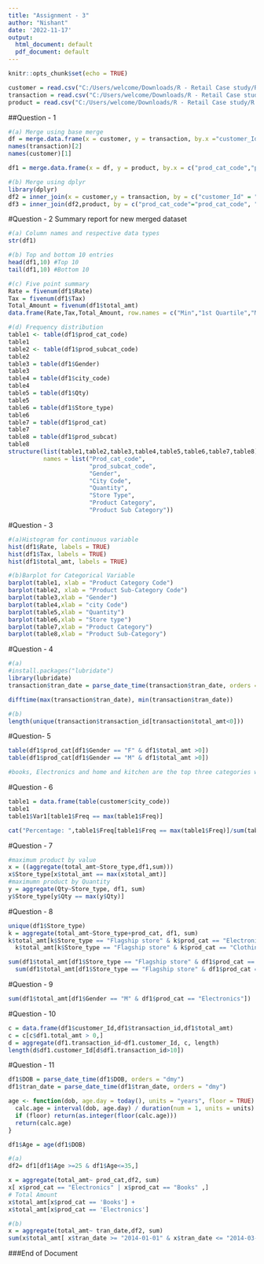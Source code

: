 ---
title: "Assignment - 3"
author: "Nishant"
date: '2022-11-17'
output:
  html_document: default
  pdf_document: default
---

```{r setup, include=FALSE}
knitr::opts_chunk$set(echo = TRUE)
```




```{r}
customer = read.csv("C:/Users/welcome/Downloads/R - Retail Case study/R case study 1 (Retail)/Customer.csv")
transaction = read.csv("C:/Users/welcome/Downloads/R - Retail Case study/R case study 1 (Retail)/Transactions.csv")
product = read.csv("C:/Users/welcome/Downloads/R - Retail Case study/R case study 1 (Retail)/prod_cat_info.csv")
```
##Question - 1
```{r}
#(a) Merge using base merge
df = merge.data.frame(x = customer, y = transaction, by.x ="customer_Id", by.y = "cust_id")
names(transaction)[2]
names(customer)[1]

df1 = merge.data.frame(x = df, y = product, by.x = c("prod_cat_code","prod_subcat_code"), by.y = c("prod_cat_code","prod_sub_cat_code"))

#(b) Merge using dplyr
library(dplyr)
df2 = inner_join(x = customer,y = transaction, by = c("customer_Id" = "cust_id"))
df3 = inner_join(df2,product, by = c("prod_cat_code"="prod_cat_code", "prod_subcat_code" = "prod_sub_cat_code"))
```

#Question - 2 Summary report for new merged dataset
```{r}
#(a) Column names and respective data types
str(df1)

#(b) Top and bottom 10 entries
head(df1,10) #Top 10
tail(df1,10) #Bottom 10 

#(c) Five point summary 
Rate = fivenum(df1$Rate)
Tax = fivenum(df1$Tax)
Total_Amount = fivenum(df1$total_amt)
data.frame(Rate,Tax,Total_Amount, row.names = c("Min","1st Quartile","Median","3rd Quartile","Max"))

#(d) Frequency distribution
table1 <- table(df1$prod_cat_code)
table1
table2 <- table(df1$prod_subcat_code)
table2
table3 = table(df1$Gender)
table3
table4 = table(df1$city_code)
table4
table5 = table(df1$Qty)
table5
table6 = table(df1$Store_type)
table6
table7 = table(df1$prod_cat)
table7
table8 = table(df1$prod_subcat)
table8
structure(list(table1,table2,table3,table4,table5,table6,table7,table8), 
          names = list("Prod_cat_code",
                       "prod_subcat_code",
                       "Gender",
                       "City Code",
                       "Quantity",
                       "Store Type",
                       "Product Category",
                       "Product Sub Category"))
```

#Question - 3 
```{r}
#(a)Histogram for continuous variable
hist(df1$Rate, labels = TRUE)
hist(df1$Tax, labels = TRUE)
hist(df1$total_amt, labels = TRUE)

#(b)Barplot for Categorical Variable
barplot(table1, xlab = "Product Category Code")
barplot(table2, xlab = "Product Sub-Category Code")
barplot(table3,xlab = "Gender")
barplot(table4,xlab = "city Code")
barplot(table5,xlab = "Quantity")
barplot(table6,xlab = "Store type")
barplot(table7,xlab = "Product Category")
barplot(table8,xlab = "Product Sub-Category")
```

#Question - 4
```{r}
#(a)
#install.packages("lubridate")
library(lubridate)
transaction$tran_date = parse_date_time(transaction$tran_date, orders = "dmy")

difftime(max(transaction$tran_date), min(transaction$tran_date))

#(b)
length(unique(transaction$transaction_id[transaction$total_amt<0]))
```

#Question- 5
```{r}
table(df1$prod_cat[df1$Gender == "F" & df1$total_amt >0])
table(df1$prod_cat[df1$Gender == "M" & df1$total_amt >0])

#books, Electronics and home and kitchen are the top three categories with most transactions for male and female
```

#Question - 6
```{r}
table1 = data.frame(table(customer$city_code))
table1
table1$Var1[table1$Freq == max(table1$Freq)]

cat("Percentage: ",table1$Freq[table1$Freq == max(table1$Freq)]/sum(table1$Freq)*100,"%")
```

#Question - 7
```{r}
#maximum product by value
x = ((aggregate(total_amt~Store_type,df1,sum)))
x$Store_type[x$total_amt == max(x$total_amt)]
#maximumn product by Quantity
y = aggregate(Qty~Store_type, df1, sum)
y$Store_type[y$Qty == max(y$Qty)]
```

#Question - 8
```{r}
unique(df1$Store_type)
k = aggregate(total_amt~Store_type+prod_cat, df1, sum)
k$total_amt[k$Store_type == "Flagship store" & k$prod_cat == "Electronics"]+
  k$total_amt[k$Store_type == "Flagship store" & k$prod_cat == "Clothing"]

sum(df1$total_amt[df1$Store_type == "Flagship store" & df1$prod_cat == "Electronics"])+
  sum(df1$total_amt[df1$Store_type == "Flagship store" & df1$prod_cat == "Clothing"])
```

#Question - 9
```{r}
sum(df1$total_amt[df1$Gender == "M" & df1$prod_cat == "Electronics"])
```

#Question - 10
```{r}
c = data.frame(df1$customer_Id,df1$transaction_id,df1$total_amt)          
c = c[c$df1.total_amt > 0,]
d = aggregate(df1.transaction_id~df1.customer_Id, c, length)
length(d$df1.customer_Id[d$df1.transaction_id>10])
```

#Question - 11
```{r}
df1$DOB = parse_date_time(df1$DOB, orders = "dmy")
df1$tran_date = parse_date_time(df1$tran_date, orders = "dmy")

age <- function(dob, age.day = today(), units = "years", floor = TRUE) {
  calc.age = interval(dob, age.day) / duration(num = 1, units = units)
  if (floor) return(as.integer(floor(calc.age)))
  return(calc.age)
}

df1$Age = age(df1$DOB)

#(a)
df2= df1[df1$Age >=25 & df1$Age<=35,]

x = aggregate(total_amt~ prod_cat,df2, sum)
x[ x$prod_cat == "Electronics" | x$prod_cat == "Books" ,]
# Total Amount
x$total_amt[x$prod_cat == 'Books'] +
x$total_amt[x$prod_cat == 'Electronics']

#(b)
x = aggregate(total_amt~ tran_date,df2, sum)
sum(x$total_amt[ x$tran_date >= "2014-01-01" & x$tran_date <= "2014-03-01" ])


```

###End of Document
